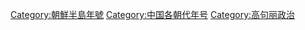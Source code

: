 {{Catnav|頁面分類|历史|年号|中国年号}}
{{Catnav|頁面分類|历史|各國歷史|中国历史|中国年号}}
{{Catnav|頁面分類|...|朝代|朝鲜半岛朝代|高句丽}}

[[Category:朝鮮半島年號|Category:朝鮮半島年號]]
[[Category:中国各朝代年号|Category:中国各朝代年号]]
[[Category:高句丽政治|Category:高句丽政治]]